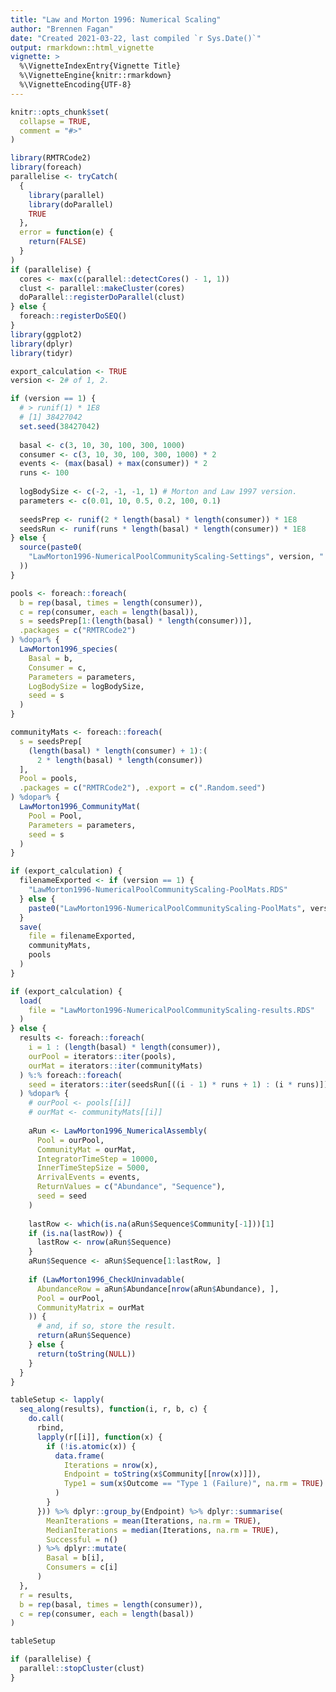 ```yaml
---
title: "Law and Morton 1996: Numerical Scaling"
author: "Brennen Fagan"
date: "Created 2021-03-22, last compiled `r Sys.Date()`"
output: rmarkdown::html_vignette
vignette: >
  %\VignetteIndexEntry{Vignette Title}
  %\VignetteEngine{knitr::rmarkdown}
  %\VignetteEncoding{UTF-8}
---
```


```r
knitr::opts_chunk$set(
  collapse = TRUE,
  comment = "#>"
)
```

```r
library(RMTRCode2)
library(foreach)
parallelise <- tryCatch(
  {
    library(parallel)
    library(doParallel)
    TRUE
  },
  error = function(e) {
    return(FALSE)
  }
)
if (parallelise) {
  cores <- max(c(parallel::detectCores() - 1, 1))
  clust <- parallel::makeCluster(cores)
  doParallel::registerDoParallel(clust)
} else {
  foreach::registerDoSEQ()
}
library(ggplot2)
library(dplyr)
library(tidyr)

export_calculation <- TRUE
version <- 2# of 1, 2.
```

```r
if (version == 1) {
  # > runif(1) * 1E8
  # [1] 38427042
  set.seed(38427042)
  
  basal <- c(3, 10, 30, 100, 300, 1000)
  consumer <- c(3, 10, 30, 100, 300, 1000) * 2
  events <- (max(basal) + max(consumer)) * 2
  runs <- 100
  
  logBodySize <- c(-2, -1, -1, 1) # Morton and Law 1997 version.
  parameters <- c(0.01, 10, 0.5, 0.2, 100, 0.1)
  
  seedsPrep <- runif(2 * length(basal) * length(consumer)) * 1E8
  seedsRun <- runif(runs * length(basal) * length(consumer)) * 1E8
} else {
  source(paste0(
    "LawMorton1996-NumericalPoolCommunityScaling-Settings", version, ".R"
  ))
}
```

```r
pools <- foreach::foreach(
  b = rep(basal, times = length(consumer)),
  c = rep(consumer, each = length(basal)),
  s = seedsPrep[1:(length(basal) * length(consumer))],
  .packages = c("RMTRCode2")
) %dopar% {
  LawMorton1996_species(
    Basal = b, 
    Consumer = c, 
    Parameters = parameters, 
    LogBodySize = logBodySize,
    seed = s
  )
}
```
```r
communityMats <- foreach::foreach(
  s = seedsPrep[
    (length(basal) * length(consumer) + 1):(
      2 * length(basal) * length(consumer))
  ],
  Pool = pools,
  .packages = c("RMTRCode2"), .export = c(".Random.seed")
) %dopar% {
  LawMorton1996_CommunityMat(
    Pool = Pool, 
    Parameters = parameters,
    seed = s
  )
}

if (export_calculation) {
  filenameExported <- if (version == 1) {
    "LawMorton1996-NumericalPoolCommunityScaling-PoolMats.RDS"
  } else {
    paste0("LawMorton1996-NumericalPoolCommunityScaling-PoolMats", version, ".RDS")
  }
  save(
    file = filenameExported,
    communityMats,
    pools
  )
}
```

```r
if (export_calculation) {
  load(
    file = "LawMorton1996-NumericalPoolCommunityScaling-results.RDS"
  )
} else {
  results <- foreach::foreach(
    i = 1 : (length(basal) * length(consumer)),
    ourPool = iterators::iter(pools),
    ourMat = iterators::iter(communityMats)
  ) %:% foreach::foreach(
    seed = iterators::iter(seedsRun[((i - 1) * runs + 1) : (i * runs)])
  ) %dopar% {
    # ourPool <- pools[[i]]
    # ourMat <- communityMats[[i]]
    
    aRun <- LawMorton1996_NumericalAssembly(
      Pool = ourPool, 
      CommunityMat = ourMat,
      IntegratorTimeStep = 10000,
      InnerTimeStepSize = 5000, 
      ArrivalEvents = events,
      ReturnValues = c("Abundance", "Sequence"), 
      seed = seed
    )
    
    lastRow <- which(is.na(aRun$Sequence$Community[-1]))[1]
    if (is.na(lastRow)) {
      lastRow <- nrow(aRun$Sequence)
    }
    aRun$Sequence <- aRun$Sequence[1:lastRow, ]
    
    if (LawMorton1996_CheckUninvadable(
      AbundanceRow = aRun$Abundance[nrow(aRun$Abundance), ],
      Pool = ourPool,
      CommunityMatrix = ourMat
    )) {
      # and, if so, store the result.
      return(aRun$Sequence)
    } else {
      return(toString(NULL))
    }
  }
}
```

```r
tableSetup <- lapply(
  seq_along(results), function(i, r, b, c) {
    do.call(
      rbind, 
      lapply(r[[i]], function(x) {
        if (!is.atomic(x)) {
          data.frame(
            Iterations = nrow(x), 
            Endpoint = toString(x$Community[[nrow(x)]]), 
            Type1 = sum(x$Outcome == "Type 1 (Failure)", na.rm = TRUE)
          )
        }
      })) %>% dplyr::group_by(Endpoint) %>% dplyr::summarise(
        MeanIterations = mean(Iterations, na.rm = TRUE),
        MedianIterations = median(Iterations, na.rm = TRUE),
        Successful = n()
      ) %>% dplyr::mutate(
        Basal = b[i],
        Consumers = c[i]
      )
  },
  r = results, 
  b = rep(basal, times = length(consumer)),  
  c = rep(consumer, each = length(basal))
)
```

```r
tableSetup
```

```r
if (parallelise) {
  parallel::stopCluster(clust)
}
```
